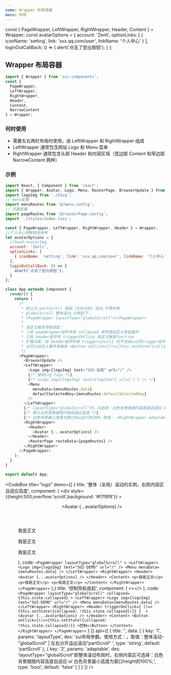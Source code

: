 ```yaml
---
name: Wrapper 布局容器
menu: 布局
---
```




const { PageWrapper, LeftWrapper, RightWrapper, Header, Content } = Wrapper;
const avatarOptions = {
  account: 'Zenli',
  optionLinks: [
    { iconName: 'setting', link: 'xxx.qq.com/user', linkName: '个人中心' }
  ],
  loginOutCallBack: () => {
    alert('点击了登出按钮');
  }
};

## Wrapper 布局容器

```js
import { Wrapper } from 'sui-components';
const {
  PageWrapper,
  LeftWrapper,
  RightWrapper,
  Header,
  Content,
  NarrowContent
} = Wrapper;
```

### 何时使用

- 需要左右两栏布局时使用，由 LeftWrapper 和 RightWrapper 组成
- LeftWrapper 通常包含网站 Logo 和 Menu 菜单
- RightWrapper 通常包含头部 Header 和内容区域（宽边距 Content 和窄边距 NarrowContent 两种）

### 示例

```js
import React, { Component } from 'react';
import { Wrapper, Avatar, Logo, Menu, RouterPage, BrowserUpdate } from './core';
import logoImg from './SSvg';
// menu配置
import menuRoutes from '@/menu.config';
// 页面配置
import pageRoutes from '@/routerPage.config';
import './styles/index.less';

const { PageWrapper, LeftWrapper, RightWrapper, Header } = Wrapper;
//个人中心参数使用参考
let avatarOptions = {
  //head:avatarImg,
  account: 'Zenli',
  optionLinks: [
    { iconName: 'setting', link: 'xxx.qq.com/user', linkName: '个人中心' }
  ],
  loginOutCallBack: () => {
    alert('点击了登出按钮');
  }
};

class App extends Component {
  render() {
    return (
      /*
       * 默认为 partScroll 局部（左右分别）滚动,不需传参
       * globalScroll 整体滚动,示例如下：
       * <PageWrapper layoutType="globalScroll"></PageWrapper>
       * 
       * 自定义触发导航收起：
       * ①给 pageWrapper组件传递 collapsed 来传递自定义收起展开
       * ②给 header组件传 triggerOnClick 来定义触发function
       * 扩展功能：给 header组件传递 trigger={null} 则不渲染sui的trigger组件
       * 也可以自定义事件来触发 <Button onClick={()=>{this.setState({collapsed: !this.state.collapsed})}} >控制</Button>
       */
      <PageWrapper>
        <BrowserUpdate />
        <LeftWrapper>
          <Logo img={logoImg} text="SUI-指南" url="/" />
          {/* 使用svg logo */}
          {/* <Logo img={logoImg} text={logoText} url={'/'} /> */}
          <Menu
            menuData={menuRoutes.data}
            defaultSelectedKey={menuRoutes.defaultSelectedKey}
          />
        </LeftWrapper>
        {/* layoutType="globalScroll"时，可选择：白色背景跟随内容高度自适应 or 白色背景最小高度为窗口height的100% */}
        {/* 默认白色背景跟随内容自适应高度 */}
        {/* 白色背景最小高度为窗口height的100% 取值： <RightWrapper adaptable={true} > */}
        <RightWrapper>
          <Header>
            <Avatar {...avatarOptions} />
          </Header>
          <RouterPage routeData={pageRoutes} />
        </RightWrapper>
      </PageWrapper>
    );
  }
}

export default App;
```

<CodeBox
  title="logo"
  demo={[
    { title: '整体（全局）滚动的实例，右侧内容区自适应高度',
      component: (
        <div style={{height:500,overflow:'scroll',background: '#f7f9f8'}}  >
          <PageWrapper layoutType="globalScroll" >
            <LeftWrapper>
              <Logo img={logoImg} text="SUI-DEMO" url="/" />
              <Menu
                menuData={menuRoutes.data}
              />
            </LeftWrapper>
            <RightWrapper>
              <Header>
                <Avatar {...avatarOptions} />
              </Header>
              <Content>
                <p>我是正文</p>
                <p>我是正文</p>
                <p>我是正文</p>
              </Content>
            </RightWrapper>
          </PageWrapper>
        </div>
      ),
      code: `<PageWrapper layoutType="globalScroll" >
      <LeftWrapper>
          <Logo img={logoImg} text="SUI-DEMO" url="/" />
          <Menu
            menuData={menuRoutes.data}
          />
      </LeftWrapper>
      <RightWrapper>
          <Header>
            <Avatar {...avatarOptions} />
          </Header>
          <Content>
            <p>我是正文</p>
            <p>我是正文</p>
            <p>我是正文</p>
          </Content>
      </RightWrapper>
</PageWrapper>`
    },{ title: '控制导航收起',
      component: (
       <></>
      ),
      code: `
      <PageWrapper layoutType="globalScroll" collapsed={this.state.collapsed} >
      <LeftWrapper>
          <Logo img={logoImg} text="SUI-DEMO" url="/" />
          <Menu
            menuData={menuRoutes.data}
          />
      </LeftWrapper>
      <RightWrapper>
          <Header triggerOnClick={ ()=>{this.setState({collapsed: !this.state.collapsed})}} }  >
            <Avatar {...avatarOptions} />
          </Header>
          <Content>
            <Button onClick={()=>{this.setState({collapsed: !this.state.collapsed})}} >控制</Button>
          </Content>
      </RightWrapper>
</PageWrapper>`
    }
  ]}
  api={[
    {
      title: '',
      data: [
        {
          key: '1',
          params: 'layoutType',
          des:
            'sui布局参数。使用方式：<PageWrapper layoutType="globalScroll"></PageWrapper>。取值：整体滚动-"globalScroll" | 左右分开溢出滚动"partScroll" ',
          type: 'string',
          default: 'partScroll'
        },
        {
          key: '2',
          params: 'adaptable',
          des:
            'layoutType="globalScroll"即整体滚动布局时，右侧内容区可选择：白色背景跟随内容高度自适应 or 白色背景最小高度为窗口height的100%;<RightWrapper adaptable={true} >',
          type: 'bool',
          default: 'false'
        }
      ]
    }
  ]}
/>
